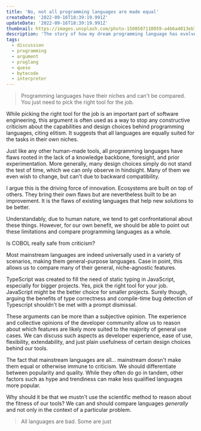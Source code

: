 ```yaml
---
title: 'No, not all programming languages are made equal'
createDate: '2022-09-16T18:39:19.991Z'
updateDate: '2022-09-16T18:39:19.991Z'
thumbnail: https://images.unsplash.com/photo-1508507110059-a4b6a4013eb7?ixlib=rb-1.2.1&ixid=MnwxMjA3fDB8MHxwaG90by1wYWdlfHx8fGVufDB8fHx8&auto=format&fit=crop&w=1470&q=80
description: 'The story of how my dream programming language has evolved over the years, from a C# tree-walking interpreter, to a WebAssembly compiled language.'
tags:
  - discussion
  - programming
  - argument
  - proglang
  - queso
  - bytecode
  - interpreter
---
```


> Programming languages have their niches and can't be compared. You just need to pick the right tool for the job.

While picking the right tool for the job is an important part of software engineering, this argument is often used as a way to stop any constructive criticism about the capabilities and design choices behind programming languages, citing elitism. It suggests that all languages are equally suited for the tasks in their own niches.

Just like any other human-made tools, all programming languages have flaws rooted in the lack of a knowledge backbone, foresight, and prior experimentation. More generally, many design choices simply do not stand the test of time, which we can only observe in hindsight. Many of them we even wish to change, but can't due to backward compatibility.

I argue this is the driving force of innovation. Ecosystems are built on top of others. They bring their own flaws but are nevertheless built to be an improvement. It is the flaws of existing languages that help new solutions to be better.

Understandably, due to human nature, we tend to get confrontational about these things. However, for our own benefit, we should be able to point out these limitations and compare programming languages as a whole.

Is COBOL really safe from criticism?

Most mainstream languages are indeed universally used in a variety of scenarios, making them general-purpose languages. Case in point, this allows us to compare many of their general, niche-agnostic features.

TypeScript was created to fill the need of static typing in JavaScript, especially for bigger projects. Yes, pick the right tool for your job. JavaScript might be the better choice for smaller projects. Surely though, arguing the benefits of type correctness and compile-time bug detection of Typescript shouldn't be met with a prompt dismissal.

These arguments can be more than a subjective opinion. The experience and collective opinions of the developer community allow us to reason about which features are likely more suited to the majority of general use cases. We can discuss such aspects as developer experience, ease of use, flexibility, extendability, and just plain usefulness of certain design choices behind our tools.

The fact that mainstream languages are all... mainstream doesn't make them equal or otherwise immune to criticism. We should differentiate between popularity and quality. While they often do go in tandem, other factors such as hype and trendiness can make less qualified languages more popular.

Why should it be that we mustn't use the scientific method to reason about the fitness of our tools? We can and should compare languages *generally* and not only in the context of a particular problem.

> All languages are bad. Some are just 